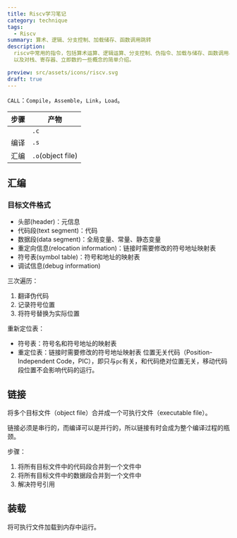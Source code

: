 ```yaml
---
title: Riscv学习笔记
category: technique
tags:
  - Riscv
summary: 算术、逻辑、分支控制、加载储存、函数调用跳转
description:
  riscv中常用的指令，包括算术运算、逻辑运算、分支控制、伪指令、加载与储存、函数调用与跳转。
  以及对栈、寄存器、立即数的一些概念的简单介绍。

preview: src/assets/icons/riscv.svg
draft: true
---
```


`CALL`：`Compile`，`Assemble`，`Link`，`Load`。

| 步骤 | 产物 |
| --- | --- |
| | `.c` |
| 编译 | `.s` |
| 汇编 | `.o`(object file) |

## 汇编

### 目标文件格式

- 头部(header)：元信息
- 代码段(text segment)：代码
- 数据段(data segment)：全局变量、常量、静态变量
- 重定向信息(relocation information)：链接时需要修改的符号地址映射表
- 符号表(symbol table)：符号和地址的映射表
- 调试信息(debug information)

三次遍历：
1. 翻译伪代码
2. 记录符号位置
3. 将符号替换为实际位置

重新定位表：
- 符号表：符号名和符号地址的映射表
- 重定位表：链接时需要修改的符号地址映射表
位置无关代码（Position-Independent
Code，PIC），即只与`pc`有关，和代码绝对位置无关，移动代码段位置不会影响代码的运行。

## 链接

将多个目标文件（object file）合并成一个可执行文件（executable file）。

链接必须是串行的，而编译可以是并行的，所以链接有时会成为整个编译过程的瓶颈。

步骤：
1. 将所有目标文件中的代码段合并到一个文件中
2. 将所有目标文件中的数据段合并到一个文件中
3. 解决符号引用

## 装载
将可执行文件加载到内存中运行。
